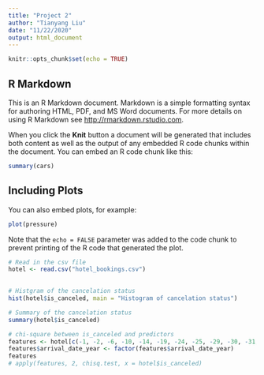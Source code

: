 ---
title: "Project 2"
author: "Tianyang Liu"
date: "11/22/2020"
output: html_document
---

```{r setup, include=FALSE}
knitr::opts_chunk$set(echo = TRUE)
```

## R Markdown

This is an R Markdown document. Markdown is a simple formatting syntax for authoring HTML, PDF, and MS Word documents. For more details on using R Markdown see <http://rmarkdown.rstudio.com>.

When you click the **Knit** button a document will be generated that includes both content as well as the output of any embedded R code chunks within the document. You can embed an R code chunk like this:

```{r cars}
summary(cars)
```

## Including Plots

You can also embed plots, for example:

```{r pressure, echo=FALSE}
plot(pressure)
```

Note that the `echo = FALSE` parameter was added to the code chunk to prevent printing of the R code that generated the plot.
```{r}
# Read in the csv file
hotel <- read.csv("hotel_bookings.csv")
 

# Histgram of the cancelation status
hist(hotel$is_canceled, main = "Histogram of cancelation status")

# Summary of the cancelation status
summary(hotel$is_canceled)

# chi-square between is_canceled and predictors
features <- hotel[c(-1, -2, -6, -10, -14, -19, -24, -25, -29, -30, -31, -32)]
features$arrival_date_year <- factor(features$arrival_date_year)
features
# apply(features, 2, chisq.test, x = hotel$is_canceled)
 
```

